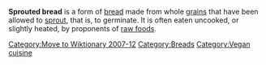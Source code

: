 [[Category:Move to Wiktionary 2007-12]]

'''Sprouted bread''' is a form of [[bread]] made from whole [[grain]]s that have been allowed to [[sprout]], that is, to germinate. It is often eaten uncooked, or slightly heated, by proponents of [[Raw foodism|raw foods]].
{{bread-stub}}

[[Category:Breads]]
[[Category:Vegan cuisine]]